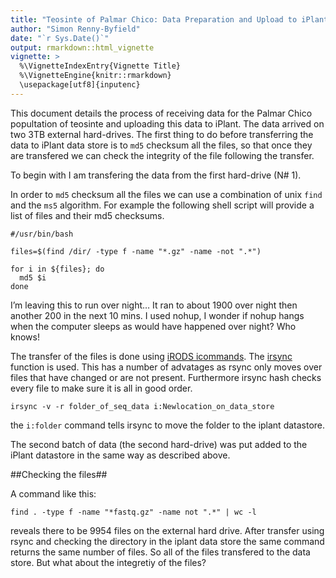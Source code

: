```yaml
---
title: "Teosinte of Palmar Chico: Data Preparation and Upload to iPlant"
author: "Simon Renny-Byfield"
date: "`r Sys.Date()`"
output: rmarkdown::html_vignette
vignette: >
  %\VignetteIndexEntry{Vignette Title}
  %\VignetteEngine{knitr::rmarkdown}
  \usepackage[utf8]{inputenc}
---
```


This document details the process of receiving data for the Palmar Chico popultation of teosinte and uploading this data to iPlant. The data arrived on two 3TB external hard-drives. The first thing to do before transferring the data to iPlant data store is to `md5` checksum all the files, so that once they are transfered we can check the integrity of the file following the transfer. 

To begin with I am transfering the data from the first hard-drive (N# 1).

In order to `md5` checksum all the files we can use a combination of unix `find` and the `ms5` algorithm. For example the following shell script will provide a list of files and their md5 checksums.
```
#/usr/bin/bash

files=$(find /dir/ -type f -name "*.gz" -name -not ".*")

for i in ${files}; do
  md5 $i
done
```

I'm leaving this to run over night... It ran to about 1900 over night then another 200 in the next 10 mins. I used nohup, I wonder if nohup hangs when the computer sleeps as would have happened over night? Who knows!


The transfer of the files is done using [iRODS icommands](https://wiki.irods.org/index.php/icommands). The [irsync](https://wiki.irods.org/index.php/irsync) function is used. This has a number of advatages as rsync only moves over files that have changed or are not present. Furthermore irsync hash checks every file to make sure it is all in good order.
```
irsync -v -r folder_of_seq_data i:Newlocation_on_data_store
```
the `i:folder` command tells irsync to move the folder to the iplant datastore.

The second batch of data (the second hard-drive) was put added to the iPlant datastore in the same way as described above. 

##Checking the files##

A command like this:

```
find . -type f -name "*fastq.gz" -name not ".*" | wc -l
```

reveals there to be 9954 files on the external hard drive. After transfer using rsync and checking the directory in the iplant data store the same command returns the same number of files. So all of the files transfered to the data store. But what about the integretiy of the files?
